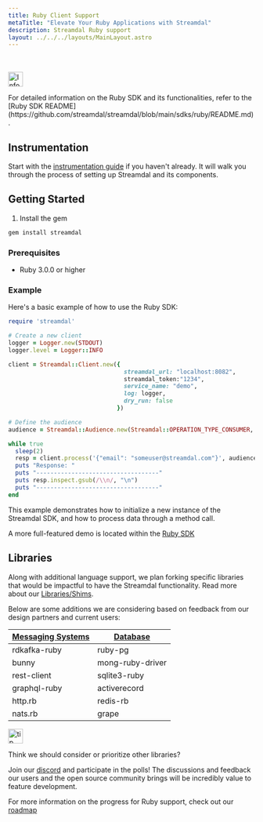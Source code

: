 ```yaml
---
title: Ruby Client Support
metaTitle: "Elevate Your Ruby Applications with Streamdal"
description: Streamdal Ruby support
layout: ../../../layouts/MainLayout.astro
---
```



<Changes />

<br />
<br />

<Notification type="information">
  <img src={info} alt="Information" width="30px" height="30px" />
  <div class="prose-md prose-p:my-2 prose-a:text-purple-dark prose-a:underline">
    <p>For detailed information on the Ruby SDK and its functionalities, refer to the [Ruby SDK README](https://github.com/streamdal/streamdal/blob/main/sdks/ruby/README.md).</p>
  </div>
</Notification>

## Instrumentation

Start with the [instrumentation guide](/en/guides/instrumentation/) if you
haven't already. It will walk you through the process of setting up Streamdal
and its components.

## Getting Started

1. Install the gem

```bash
gem install streamdal
```

### Prerequisites

- Ruby 3.0.0 or higher

### Example

Here's a basic example of how to use the Ruby SDK:

```ruby
require 'streamdal'

# Create a new client
logger = Logger.new(STDOUT)
logger.level = Logger::INFO

client = Streamdal::Client.new({
                                 streamdal_url: "localhost:8082",
                                 streamdal_token:"1234",
                                 service_name: "demo",
                                 log: logger,
                                 dry_run: false
                               })

# Define the audience
audience = Streamdal::Audience.new(Streamdal::OPERATION_TYPE_CONSUMER, "consume", "kafka-consumer")

while true
  sleep(2)
  resp = client.process('{"email": "someuser@streamdal.com"}', audience)
  puts "Response: "
  puts "-----------------------------------"
  puts resp.inspect.gsub(/\\n/, "\n")
  puts "-----------------------------------"
end
```
This example demonstrates how to initialize a new instance of the Streamdal
SDK, and how to process data through a method call.

A more full-featured demo is located within the [Ruby SDK](https://github.com/streamdal/streamdal/tree/main/sdks/ruby/demo)

## Libraries
Along with additional language support, we plan forking specific libraries that 
would be impactful to have the Streamdal functionality. Read more about our 
[Libraries/Shims](/en/core-components/libraries-shims).

Below are some additions we are considering based on feedback from our design 
partners and current users:


|  <u>Messaging Systems</u> |  <u>Database</u> |
|---|---|
|rdkafka-ruby|ruby-pg|
|bunny|mong-ruby-driver|
|rest-client|sqlite3-ruby|
|graphql-ruby|activerecord|
|http.rb|redis-rb|
|nats.rb|grape|

<Notification type="tip">
  <img src={tip} alt="tip" width="30px" height="30px" />
  <div class="prose-md prose-p:my-2 prose-a:text-purple-dark prose-a:underline">
    <p>Think we should consider or prioritize other libraries?</p>
  </div>
</Notification>

Join our [discord](https://discord.gg/streamdal) and participate in the polls! 
The discussions and feedback our users and the open source community brings 
will be incredibly value to feature development.

For more information on the progress for Ruby support, check out our 
[roadmap](/en/resources-support/roadmap)